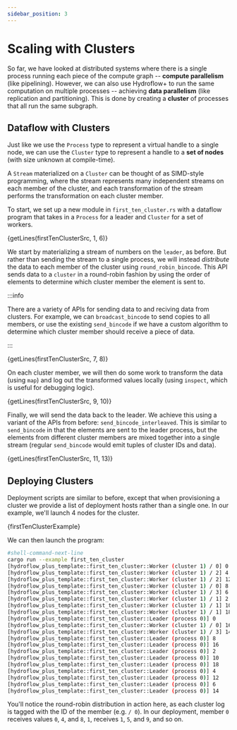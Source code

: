 ```yaml
---
sidebar_position: 3
---
```


# Scaling with Clusters
So far, we have looked at distributed systems where there is a single process running each piece of the compute graph -- **compute parallelism** (like pipelining). However, we can also use Hydroflow+ to run the same computation on multiple processes -- achieving **data parallelism** (like replication and partitioning). This is done by creating a **cluster** of processes that all run the same subgraph.

## Dataflow with Clusters
Just like we use the `Process` type to represent a virtual handle to a single node, we can use the `Cluster` type to represent a handle to a **set of nodes** (with size unknown at compile-time).

A `Stream` materialized on a `Cluster` can be thought of as SIMD-style programming, where the stream represents many independent streams on each member of the cluster, and each transformation of the stream performs the transformation on each cluster member.

To start, we set up a new module in `first_ten_cluster.rs` with a dataflow program that takes in a `Process` for a leader and `Cluster` for a set of workers.

<CodeBlock language="rust" title="src/first_ten_cluster.rs">{getLines(firstTenClusterSrc, 1, 6)}</CodeBlock>

We start by materializing a stream of numbers on the `leader`, as before. But rather than sending the stream to a single process, we will instead _distribute_ the data to each member of the cluster using `round_robin_bincode`. This API sends data to a `cluster` in a round-robin fashion by using the order of elements to determine which cluster member the element is sent to.

:::info

There are a variety of APIs for sending data to and reciving data from clusters. For example, we can `broadcast_bincode` to send copies to all members, or use the existing `send_bincode` if we have a custom algorithm to determine which cluster member should receive a piece of data.

:::

<CodeBlock language="rust" title="src/first_ten_cluster.rs">{getLines(firstTenClusterSrc, 7, 8)}</CodeBlock>

On each cluster member, we will then do some work to transform the data (using `map`) and log out the transformed values locally (using `inspect`, which is useful for debugging logic).

<CodeBlock language="rust" title="src/first_ten_cluster.rs">{getLines(firstTenClusterSrc, 9, 10)}</CodeBlock>

Finally, we will send the data back to the leader. We achieve this using a variant of the APIs from before: `send_bincode_interleaved`. This is similar to `send_bincode` in that the elements are sent to the leader process, but the elements from different cluster members are mixed together into a single stream (regular `send_bincode` would emit tuples of cluster IDs and data).

<CodeBlock language="rust" title="src/first_ten_cluster.rs">{getLines(firstTenClusterSrc, 11, 13)}</CodeBlock>

## Deploying Clusters
Deployment scripts are similar to before, except that when provisioning a cluster we provide a list of deployment hosts rather than a single one. In our example, we'll launch 4 nodes for the cluster.

<CodeBlock language="rust" title="examples/first_ten_cluster.rs">{firstTenClusterExample}</CodeBlock>

We can then launch the program:
```bash
#shell-command-next-line
cargo run --example first_ten_cluster
[hydroflow_plus_template::first_ten_cluster::Worker (cluster 1) / 0] 0
[hydroflow_plus_template::first_ten_cluster::Worker (cluster 1) / 2] 4
[hydroflow_plus_template::first_ten_cluster::Worker (cluster 1) / 2] 12
[hydroflow_plus_template::first_ten_cluster::Worker (cluster 1) / 0] 8
[hydroflow_plus_template::first_ten_cluster::Worker (cluster 1) / 3] 6
[hydroflow_plus_template::first_ten_cluster::Worker (cluster 1) / 1] 2
[hydroflow_plus_template::first_ten_cluster::Worker (cluster 1) / 1] 10
[hydroflow_plus_template::first_ten_cluster::Worker (cluster 1) / 1] 18
[hydroflow_plus_template::first_ten_cluster::Leader (process 0)] 0
[hydroflow_plus_template::first_ten_cluster::Worker (cluster 1) / 0] 16
[hydroflow_plus_template::first_ten_cluster::Worker (cluster 1) / 3] 14
[hydroflow_plus_template::first_ten_cluster::Leader (process 0)] 8
[hydroflow_plus_template::first_ten_cluster::Leader (process 0)] 16
[hydroflow_plus_template::first_ten_cluster::Leader (process 0)] 2
[hydroflow_plus_template::first_ten_cluster::Leader (process 0)] 10
[hydroflow_plus_template::first_ten_cluster::Leader (process 0)] 18
[hydroflow_plus_template::first_ten_cluster::Leader (process 0)] 4
[hydroflow_plus_template::first_ten_cluster::Leader (process 0)] 12
[hydroflow_plus_template::first_ten_cluster::Leader (process 0)] 6
[hydroflow_plus_template::first_ten_cluster::Leader (process 0)] 14
```

You'll notice the round-robin distribution in action here, as each cluster log is tagged with the ID of the member (e.g. `/ 0`). In our deployment, member `0` receives values `0`, `4`, and `8`, `1`, receives `1`, `5`, and `9`, and so on.
